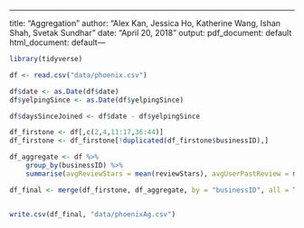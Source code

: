 ---
title: "Aggregation"
author: "Alex Kan, Jessica Ho, Katherine Wang, Ishan Shah, Svetak Sundhar"
date: "April 20, 2018"
output:
  pdf_document: default
  html_document: default---

```r
library(tidyverse)
```

```r
df <- read.csv("data/phoenix.csv")

df$date <- as.Date(df$date)
df$yelpingSince <- as.Date(df$yelpingSince)

df$daysSinceJoined <- df$date - df$yelpingSince
```

```r

df_firstone <- df[,c(2,4,11:17,36:44)]
df_firstone <- df_firstone[!duplicated(df_firstone$businessID),]

```

```r
df_aggregate <- df %>% 
    group_by(businessID) %>% 
    summarise(avgReviewStars = mean(reviewStars), avgUserPastReview = mean(averageReviewUser), avgDaysSinceJoined = mean(daysSinceJoined), sumUsefulRev = sum(usefulBusi), sumFunny = sum(funnyBusi), sumCool = sum(coolBusi), sumUserReviews = sum(reviewCountUser), sumUsefulUser = sum(usefulUser), sumFunnyUser = sum(funnyUser), sumCoolUser = sum(coolUser), sumFans = sum(fans), sumHotComp = sum(hotComp), sumMoreComp = sum(moreComp), sumProfileComp = sum(profileComp), sumCuteComp = sum(cuteComp), sumListComp = sum(listComp), sumNoteComp = sum(noteComp), sumPlainComp = sum(plainComp), sumCoolComp = sum(coolComp), sumFunnyComp = sum(funnyComp), sumWriterComp = sum(writerComp), sumPhotoComp = sum(photosComp) )

df_final <- merge(df_firstone, df_aggregate, by = "businessID", all = T)


write.csv(df_final, "data/phoenixAg.csv")

```

